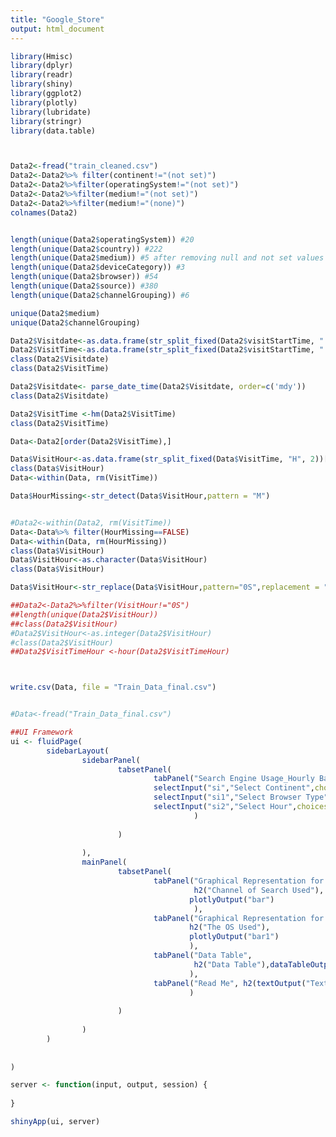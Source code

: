 ---
title: "Google_Store"
output: html_document
---

```{r UI Setup}

library(Hmisc)
library(dplyr)
library(readr)
library(shiny)
library(ggplot2)
library(plotly)
library(lubridate)
library(stringr)
library(data.table)



Data2<-fread("train_cleaned.csv")
Data2<-Data2%>% filter(continent!="(not set)")
Data2<-Data2%>%filter(operatingSystem!="(not set)")
Data2<-Data2%>%filter(medium!="(not set)")
Data2<-Data2%>%filter(medium!="(none)")
colnames(Data2)


length(unique(Data2$operatingSystem)) #20
length(unique(Data2$country)) #222
length(unique(Data2$medium)) #5 after removing null and not set values
length(unique(Data2$deviceCategory)) #3
length(unique(Data2$browser)) #54
length(unique(Data2$source)) #380
length(unique(Data2$channelGrouping)) #6

unique(Data2$medium)
unique(Data2$channelGrouping)

Data2$Visitdate<-as.data.frame(str_split_fixed(Data2$visitStartTime, " ", 2))[[1]] #splitting the visit time column and pulling Date to Visit Date column 
Data2$VisitTime<-as.data.frame(str_split_fixed(Data2$visitStartTime, " ", 2))[[2]] #splitting the visit time column and pulling Time to Visit Time.
class(Data2$Visitdate)
class(Data2$VisitTime)

Data2$Visitdate<- parse_date_time(Data2$Visitdate, order=c('mdy'))
class(Data2$Visitdate)

Data2$VisitTime <-hm(Data2$VisitTime)
class(Data2$VisitTime)

Data<-Data2[order(Data2$VisitTime),]

Data$VisitHour<-as.data.frame(str_split_fixed(Data$VisitTime, "H", 2))[[1]]
class(Data$VisitHour)
Data<-within(Data, rm(VisitTime))

Data$HourMissing<-str_detect(Data$VisitHour,pattern = "M")


#Data2<-within(Data2, rm(VisitTime))
Data<-Data%>% filter(HourMissing==FALSE)
Data<-within(Data, rm(HourMissing))
class(Data$VisitHour)
Data$VisitHour<-as.character(Data$VisitHour)
class(Data$VisitHour)

Data$VisitHour<-str_replace(Data$VisitHour,pattern="0S",replacement = "0")

##Data2<-Data2%>%filter(VisitHour!="0S")
##length(unique(Data2$VisitHour))
##class(Data2$VisitHour)
#Data2$VisitHour<-as.integer(Data2$VisitHour)
#class(Data2$VisitHour)
##Data2$VisitTimeHour <-hour(Data2$VisitTimeHour)



write.csv(Data, file = "Train_Data_final.csv")


#Data<-fread("Train_Data_final.csv")

##UI Framework
ui <- fluidPage(
        sidebarLayout(
                sidebarPanel(
                        tabsetPanel(
                                tabPanel("Search Engine Usage_Hourly Basis",radioButtons("rb", "Select Device", choices = unique(Data$deviceCategory), selected = unique(Data$deviceCategory)[1],inline = FALSE),
                                selectInput("si","Select Continent",choices = unique(Data$continent)),
                                selectInput("si1","Select Browser Type",choices = unique(Data$browser)),
                                selectInput("si2","Select Hour",choices = unique(Data$VisitHour))
                                         )
                                
                        )
                        
                ),
                mainPanel(
                        tabsetPanel(
                                tabPanel("Graphical Representation for Channel Grouping",
                                         h2("Channel of Search Used"),
                                        plotlyOutput("bar")
                                         ),
                                tabPanel("Graphical Representation for OS",
                                        h2("The OS Used"),
                                        plotlyOutput("bar1")
                                        ),
                                tabPanel("Data Table",
                                         h2("Data Table"),dataTableOutput(outputId = "table")
                                        ),
                                tabPanel("Read Me", h2(textOutput("Text1"))
                                        )
                                
                        )
                        
                )
        )
        
  
)

server <- function(input, output, session) {
  
}

shinyApp(ui, server)
```

